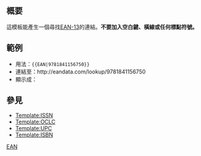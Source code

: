 <includeonly><!-- 在這裡加入模板的保護標識 --></includeonly><noinclude>{{Documentation subpage}}</noinclude>
<!-- 在本行下編輯模板說明 -->
== 概要 ==
這模板能產生一個尋找[[欧洲商品编码|EAN-13]]的連結。'''不要加入空白鍵、橫線或任何標點符號。'''

== 範例 ==
*用法：<code><nowiki>{{EAN|9781841156750}}</nowiki></code>
*連結至：http://eandata.com/lookup/9781841156750
*顯示成：{{EAN|9781841156750}}

== 參見 ==
*[[Template:ISSN]]
*[[Template:OCLC]]
*[[Template:UPC]]
*[[Template:ISBN]]

<includeonly>
<!-- 本行下加入模板的分類，跨維基連結加入Wikidata（參見[[Wikipedia:Wikidata]]） -->
[[Category:外部资源模板|EAN]]
</includeonly>